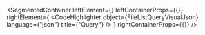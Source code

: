 
<SegmentedContainer
  leftElement={<FileListQueryDesc />}
  leftContainerProps={{}}
  rightElement={
    <CodeHighlighter
      object={FileListQueryVisualJson}
      language={"json"}
      title={"Query"}
    />
  }
  rightContainerProps={{}}
/>
